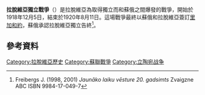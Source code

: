 {{Infobox military conflict
|partof = [[1918–1919年俄國西征|1918–1919年俄國西征]]
|conflict=拉脫維亞獨立戰爭
|date= 1918年12月5日 – 1920年8月11日<br>({{Age in years, months, weeks and days|month1=12|day1=05|year1=1918|month2=08|day2=11|year2=1920}})
|place=[[拉脫維亞|拉脫維亞]]
|casus= 拉脫維亞共和國宣佈獨立 (1918年11月18日)
|territory=拉脫維亞獨立
|result=[[拉脫維亞-蘇俄和平條約|拉脫維亞勝利]]
|combatant1={{flag|Latvia}}<br />{{flag|Estonia}}<br>{{flagicon|Russia}} [[俄國白軍|俄國白軍]]<br> {{flag|Poland}}<br />{{flag|Lithuania}}<br />
* [[丹麥|丹麥人]]和[[瑞典|瑞典人]]志願者<ref name="chakoten.dk">{{Cite web |url=http://www.chakoten.dk/cgi-bin/fm.cgi?n=911 |title=Boganmeldelse: For Dannebrogs Ære - Danske frivillige i Estlands og Letlands frihedskamp 1919 af Niels Jensen |publisher=chakoten.dk |author=Per Finsted |language=da |accessdate=18 June 2011 |dead-url=yes |archiveurl=https://web.archive.org/web/20110928121525/http://www.chakoten.dk/cgi-bin/fm.cgi?n=911 |archivedate=28 September 2011 }}</ref>
<br>'''支援'''：<br>[[協約國武裝干涉俄國內戰|協約國]]
|combatant2={{flag|German Empire}}{{link-en|第六預備隊 (德意志帝國)|VI Reserve Corps (German Empire)|第六預備隊}}<ref name=axishistory>{{cite web|url=https://www.axishistory.com/books/36-germany/germany-freikorps/2234-generalkommando-vi-reservekorps|title=Generalkommando VI Reservekorps|publisher=Axis History|access-date=2019-10-14|archive-date=2020-10-19|archive-url=https://web.archive.org/web/20201019211836/https://www.axishistory.com/books/36-germany/germany-freikorps/2234-generalkommando-vi-reservekorps|dead-url=no}}</ref>
* {{flagicon image|Baltic German.svg}} [[波罗的海陆军|波羅的海防衛軍]]
* {{flagicon image|Flag of the Iron Division Freikorps.svg}} [[自由軍團|自由軍團]]
*{{flagicon image|Flag of the West Russian Volunteer Army.svg}} [[西俄羅斯志願軍|西俄羅斯志願軍]]
|combatant3={{flag|Russian SFSR|1918}}<br>[[File:Flag_of_Latvian_SSR_(1918-1920).svg|22px]] [[拉脫維亞社會主義蘇維埃共和國|拉脫維亞社會主義蘇維埃共和國]]
|notes=
|commander1={{flagicon|Latvia}} [[雅尼斯·恰克斯特|雅尼斯·恰克斯特]]<br>{{flagicon|Estonia}} {{link-en|恩斯特·珀德尔|Ernst Põdder}}<br />{{flagicon|Poland}} [[爱德华·雷兹-希米格维|爱德华·雷兹-希米格维]]
|commander2={{flagicon|German Empire}} [[吕迪格·冯·德·戈尔茨|吕迪格·冯·德·戈尔茨]]<br>[[File:Baltic_German.svg|border]] {{link-en|阿尔弗雷德·弗莱彻|Alfred Fletcher}}<br>{{flagicon image|Flag of the West Russian Volunteer Army.svg}} [[帕維爾·拉法羅維奇·別爾蒙特─阿瓦羅夫|帕維爾·拉法羅維奇·別爾蒙特─阿瓦羅夫]]
|commander3={{flagicon|Russian SFSR|1918}} [[约阿基姆·瓦采季斯|约阿基姆·瓦采季斯]]<br>{{flagicon|Russian SFSR|1918}} {{link-en|德米特里·尼古拉耶维奇·纳焦日内|Dmitry Nikolayevich Nadyozhny}}<br>{{flagicon|Russian SFSR|1918}} {{link-en|彼得里斯·斯拉文斯|Pēteris Slavens}}
|strength1={{flagicon|Latvia}}:<br>69,232<br>271 machine guns<br>321 light machine guns<br>54 guns<br>33 mortars<ref>[http://www.latvietislatvija.com/Militarais_stavoklis.htm ''Latvijas Atbrīvošanas kaŗa vēsture''] {{webarchive|url=https://web.archive.org/web/20110713185842/http://www.latvietislatvija.com/Militarais_stavoklis.htm |date=2011-07-13 }} {{lv icon}}</ref><br><small>(January 1920)</small><br>{{flagicon|Estonia}}:<br>16,000<ref name=ents/><br>3 armoured vehicles<br>5 armoured trains<br>39 guns<br>204 machine guns<ref name=maide>{{cite book|title=Ülevaade Eesti Vabadussõjast (1918–1920) (Overview on Estonian War of Independence)|language=et|author=Co. Jaan Maide|url=http://www.ksk.edu.ee/file.php?ID=1207|year=1933|dead-url=yes|archiveurl=https://web.archive.org/web/20100822143207/http://www.ksk.edu.ee/file.php?ID=1207|archivedate=2010-08-22}}</ref><br><small>(June 1919)</small><br>{{flagicon|United Kingdom}}:<br>1 cruiser<br>8 destroyers<br>2 torpedo boats<br>1 minesweeper<br>{{flagicon|France}}:<br>2 torpedo boats<br>2 gunboats<br>{{flagicon|Poland}}:<br>20 000 infantry<br>25 tanks<br><small>(January 1920)</small>
|strength2={{flagicon|German Empire}}:<br>20,000<ref name=ents>{{cite book|chapter=Iseseisvuse aeg 1941–44|title= Eesti. Üld. |publisher=Eesti entsüklopeedia|volume= 11|year=2002|pages=296–311}}</ref><br>10 armoured vehicles<br>3 armoured trains<br>18 airplanes<br>100 guns<br>469 machine guns<ref name=maide/><br><small>(June 1919)</small>
|strength3={{flagicon|Russian SFSR|1918}}:<br>5,600–6,300<ref name=mangulis>Mangulis, Visvaldis. Latvia in the Wars of the 20th Century. Princeton Junction: Cognition Books, 1983, xxi, 207p.</ref><br>55 machine-guns<br>42 guns<br>3 armoured trains<ref name=latvia1919>{{cite web|url=http://pygmy-wars.50megs.com/history/latvia/historylatvia1919.pdf|title=Latvia 1919|publisher=pygmy-wars.50megs.com|accessdate=2019-10-14|archive-date=2014-02-02|archive-url=https://web.archive.org/web/20140202095428/http://pygmy-wars.50megs.com/history/latvia/historylatvia1919.pdf|dead-url=no}}</ref>
|casualties1={{flagicon|Latvia}}:<br>3,046 killed<br>4,085 wounded<ref>[http://www.arhivi.lv/sitedata/LVVA/dokumenti/Publikacijas/LatvijasBrivibasCinas.pdf ''Latvijas Brīvības cīņas''] {{Wayback|url=http://www.arhivi.lv/sitedata/LVVA/dokumenti/Publikacijas/LatvijasBrivibasCinas.pdf |date=20110725234144 }}, page 15 {{lv icon}}</ref><br>{{flagicon|Estonia}}:<br>300 killed<br>800 wounded<ref>[http://www.estonica.org/et/Ajalugu/1914-1920_Esimene_maailmas%C3%B5da_ja_Eesti_iseseisvumine/Eesti_Vabaduss%C3%B5da/ Eesti Vabadussõda] {{Wayback|url=http://www.estonica.org/et/Ajalugu/1914-1920_Esimene_maailmas%C3%B5da_ja_Eesti_iseseisvumine/Eesti_Vabaduss%C3%B5da/ |date=20160926125534 }} Estonica.org {{et icon}}</ref>
|casualties2={{flagicon|German Empire}}:<br>840 killed<br>3,000 wounded<ref>{{cite book|title=Von den baltischen Provinzen zu den baltischen Staaten 1918-1920|page=61|author=Hans von Rimscha, Hellmuth Weiss|publisher=J. G. Herder-Institut|year=1977}}</ref><ref name=encyclopaedia2>Kaevats, Ülo: ''Eesti Entsüklopeedia 5'', page 396. Valgus, 1990, {{ISBN|5-89900-009-0}}</ref>
|casualties3=不詳
}}
{{Campaignbox 俄國內戰}}

'''拉脫維亞獨立戰爭'''（{{lang-lv|Latvijas brīvības cīņas}}）是拉脫維亞為取得獨立而和蘇俄之間爆發的戰爭，開始於1918年12月5日，結束於1920年8月11日。這場戰爭最終以蘇俄和拉脫維亞簽訂[[拉脱维亚-苏俄和平条约|里加和約]]，蘇俄承認拉脫維亞獨立告終<ref>{{Lv icon}}Freibergs J. (1998, 2001) ''Jaunāko laiku vēsture 20. gadsimts'' Zvaigzne ABC ISBN 9984-17-049-7</ref>。
==參考資料==
<references/>

{{1917年俄国革命}}
[[Category:拉脫維亞歷史|Category:拉脫維亞歷史]]
[[Category:蘇聯戰爭|Category:蘇聯戰爭]]
[[Category:立陶宛战争|Category:立陶宛战争]]